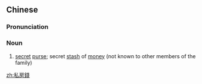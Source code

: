 {{also|私房钱}}
==Chinese==
{{zh-forms|s=私房钱|type=21}}

===Pronunciation===
{{zh-pron
|m=sīfángqián
|c=si1 fong4 cin4-2
|cat=n
}}

===Noun===
{{zh-noun}}

# [[secret]] [[purse]]; secret [[stash]] of [[money]] (not known to other members of the family)

[[zh:私房錢]]